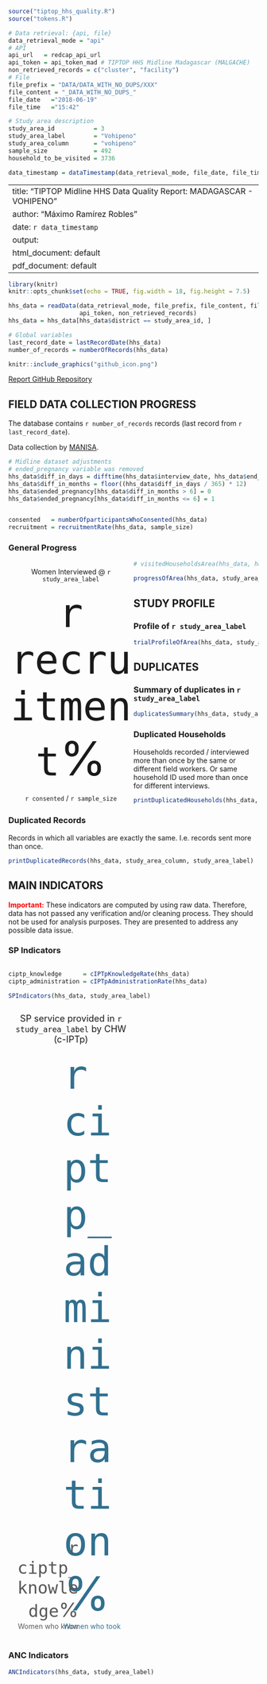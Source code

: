 ```r
source("tiptop_hhs_quality.R")
source("tokens.R")

# Data retrieval: {api, file}
data_retrieval_mode = "api"
# API
api_url   = redcap_api_url
api_token = api_token_mad # TIPTOP HHS Midline Madagascar (MALGACHE)
non_retrieved_records = c("cluster", "facility")
# File
file_prefix = "DATA/DATA_WITH_NO_DUPS/XXX"
file_content = "_DATA_WITH_NO_DUPS_"
file_date   ="2018-06-19"
file_time   ="15:42"

# Study area description
study_area_id           = 3
study_area_label        = "Vohipeno"
study_area_column       = "vohipeno"
sample_size             = 492
household_to_be_visited = 3736

data_timestamp = dataTimestamp(data_retrieval_mode, file_date, file_time)
```

---
title: "TIPTOP Midline HHS Data Quality Report: MADAGASCAR - VOHIPENO"
author: "Máximo Ramírez Robles"
date: `r data_timestamp`
output:
  html_document: default
  pdf_document: default
---

<style>
.main-container{
  max-width: 1200px;
  margin-left: auto;
  margin-right: auto;
}
.col-container{
  overflow: auto;
  position: relative;
}
.col-left{
  float: left;
  width: 50%;
}
.col-left-40{
  float: left;
  width: 40%;
}
.col-right{
  float: right;
  width: 50%;
}
.col-bottom{
  position: absolute;
  bottom: 0px;
}
.big-number{
  font-size: 95px;
}
.medium-number{
  font-size: 40px;
}
.text-center{
  text-align: center;
}
.text-right{
  text-align: right;
}
.text-left{
  text-align: left;
}
.vertical-small-padding{
  padding: 0 15px 0 15px;
}
.minnor-header{
  font-size: 18px;
}
.text-color-medium-value{
  color: #585859;
}
.text-color-big-value{
  color: #31708f;
}
</style>

```r
library(knitr)
knitr::opts_chunk$set(echo = TRUE, fig.width = 18, fig.height = 7.5)

hhs_data = readData(data_retrieval_mode, file_prefix, file_content, file_date, file_time, api_url, 
                    api_token, non_retrieved_records)
hhs_data = hhs_data[hhs_data$district == study_area_id, ]

# Global variables
last_record_date = lastRecordDate(hhs_data)
number_of_records = numberOfRecords(hhs_data)
```

```r
knitr::include_graphics("github_icon.png")
```
[Report GitHub Repository](https://github.com/maxramirez84/r_tiptop_baseline_hhs_data_quality_report)

## FIELD DATA COLLECTION PROGRESS

The database contains `r number_of_records` records (last record from `r last_record_date`).

Data collection by [MANISA](http://www.manisa.mg).

```r
# Midline dataset adjustments
# ended_pregnancy variable was removed
hhs_data$diff_in_days = difftime(hhs_data$interview_date, hhs_data$end_last_pregnancy, units = "days")
hhs_data$diff_in_months = floor((hhs_data$diff_in_days / 365) * 12)
hhs_data$ended_pregnancy[hhs_data$diff_in_months > 6] = 0
hhs_data$ended_pregnancy[hhs_data$diff_in_months <= 6] = 1


consented   = numberOfparticipantsWhoConsented(hhs_data)
recruitment = recruitmentRate(hhs_data, sample_size)
```

### General Progress

<div class="col-left text-center">
  Women Interviewed @ `r study_area_label`

  <span class="big-number">`r recruitment`%</span>

  `r consented` / `r sample_size`
</div>

<div class="col-right text-center">
</div>


```r
# visitedHouseholdsArea(hhs_data, household_to_be_visited, sample_size, study_area_label)
```

<p style="page-break-before: always">

```r
progressOfArea(hhs_data, study_area_column, study_area_label, interval = 10, required_visits_mean = 60)
```

<p style="page-break-before: always">

## STUDY PROFILE

### Profile of `r study_area_label`

```r
trialProfileOfArea(hhs_data, study_area_column)
```

<p style="page-break-before: always">

## DUPLICATES

### Summary of duplicates in `r study_area_label`

```r
duplicatesSummary(hhs_data, study_area_column)
```

### Duplicated Households
Households recorded / interviewed more than once by the same or different field workers. Or same
household ID used more than once for different interviews.

```r
printDuplicatedHouseholds(hhs_data, study_area_column, study_area_label)
```

### Duplicated Records

Records in which all variables are exactly the same. I.e. records sent more than once.

```r
printDuplicatedRecords(hhs_data, study_area_column, study_area_label)
```

<p style="page-break-before: always">

## MAIN INDICATORS

<span style="color: red"><b>Important:</b></span> These indicators are computed by using raw data. 
Therefore, data has not passed any verification and/or cleaning process. They should not be used for 
analysis purposes. They are presented to address any possible data issue.

### SP Indicators

<div class="col-container">
```r
ciptp_knowledge      = cIPTpKnowledgeRate(hhs_data)
ciptp_administration = cIPTpAdministrationRate(hhs_data)

SPIndicators(hhs_data, study_area_label)
```

<div class="col-left text-center">
  <div class="col-container">
  <span class="minnor-header">SP service provided in `r study_area_label` by CHW (c-IPTp)</span>
  
  <div class="col-left col-bottom text-right vertical-small-padding text-color-medium-value">
  <span class="medium-number">`r ciptp_knowledge`%</span><br/>
  Women who know
  </div>
  <div class="col-right text-left vertical-small-padding text-color-big-value">
  <span class="big-number">`r ciptp_administration`%</span><br/>
  Women who took
  </div>
  </div>
  <br/>
  <div class="col-container">
  </div>
</div>
</div>

### ANC Indicators

```r
ANCIndicators(hhs_data, study_area_label)
```
